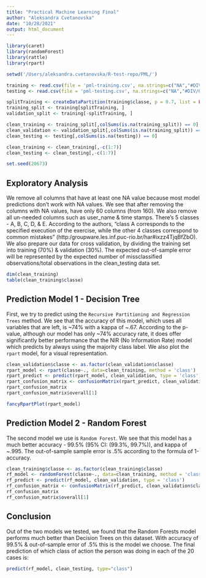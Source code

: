 ```yaml
---
title: "Practical Machine Learning Final"
author: "Aleksandra Cvetanovska"
date: "10/28/2021"
output: html_document
---
```


```r
library(caret)
library(randomForest)
library(rattle)
library(rpart)

setwd('/Users/aleksandra.cvetanovska/R-test-repo/PML/')

training <- read.csv(file = 'pml-training.csv', na.strings=c("NA","#DIV/0!", ""))
testing <- read.csv(file = 'pml-testing.csv', na.strings=c("NA","#DIV/0!", ""))

splitTraining <- createDataPartition(training$classe, p = 0.7, list = FALSE)
training_split <- training[splitTraining, ]
validation_split <- training[-splitTraining, ]

clean_training <- training_split[,colSums(is.na(training_split)) == 0]
clean_validation <- validation_split[,colSums(is.na(training_split)) == 0]
clean_testing <- testing[,colSums(is.na(testing)) == 0]

clean_training <- clean_training[,-c(1:7)]
clean_testing <- clean_testing[,-c(1:7)]

set.seed(20673)
```

## Exploratory Analysis

We remove all columns that have at least one NA value because most model predictions don't work with NA values. We see that after removing the columns with NA values, have only 60 columns (from 160). We also remove all un-needed columns such as user_name & time stamps.
There's 5 classes - A, B, C, D, & E. According to the authors, "class A corresponds to the specified execution of the exercise, while the other 4 classes correspond to common mistakes" (http:/groupware.les.inf.puc-rio.br/har#ixzz4TjqBfZbO). 
We also prepare our data for cross validation, by dividing the training set into training (70%) & validation (30%). The expected out-of-sample error will be represented by the expected number of missclassified observations/total observations in the clean_testing data set.

```r
dim(clean_training)
table(clean_training$classe)
```

## Prediction Model 1 - Decision Tree

First, we try to predict using the `Recursive Partitioning and Regression Trees` method. We see that the accuracy of this model, which uses all variables that are left, is ~74% with a kappa of ~.67. According to the p-value, although our model has only ~74% accuracy rate, it does offer significantly better performance that the NIR (No Information Rate) model which predicts by always using the majority class label.
We also plot the `rpart` model, for a visual representation.

```r
clean_validation$classe <- as.factor(clean_validation$classe)
rpart_model <- rpart(classe~., data=clean_training, method = 'class')
rpart_predict <- predict(rpart_model, clean_validation, type = 'class')
rpart_confusion_matrix <- confusionMatrix(rpart_predict, clean_validation$classe)
rpart_confusion_matrix
rpart_confusion_matrix$overall[1]

fancyRpartPlot(rpart_model)
```


## Prediction Model 2 - Random Forest

The second model we use is `Random Forest`. We see that this model has a much better accuracy - 99.5% (95% CI: (99.3%, 99.7%)), and kappa of ~.995. The out-of-sample sample error is .5% according to the formula of 1-accuracy.

```r
clean_training$classe <- as.factor(clean_training$classe)
rf_model <- randomForest(classe~., data=clean_training, method = 'class')
rf_predict <- predict(rf_model, clean_validation, type = 'class')
rf_confusion_matrix <- confusionMatrix(rf_predict, clean_validation$classe)
rf_confusion_matrix
rf_confusion_matrix$overall[1]
```

## Conclusion

Out of the two models we tested, we found that the Random Forests model performs much better than Decision Trees on this dataset. With accuracy of 99.5% & out-of-sample error of .5% this is the model we choose. The final prediction of which class of action the person was doing in each of the 20 cases is:

```r
predict(rf_model, clean_testing, type="class")
```
